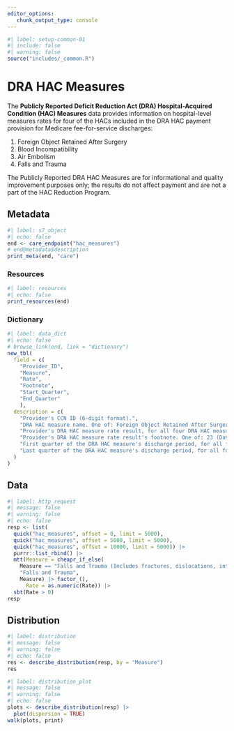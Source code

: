 ```yaml
---
editor_options: 
   chunk_output_type: console
---
```


```r
#| label: setup-common-01
#| include: false
#| warning: false
source("includes/_common.R")
```

# DRA HAC Measures {#sec-drahac}

The __Publicly Reported Deficit Reduction Act (DRA) Hospital-Acquired Condition (HAC) Measures__ data provides information on hospital-level measures rates for four of the HACs included in the DRA HAC payment provision for Medicare fee-for-service discharges:

   1. Foreign Object Retained After Surgery
   1. Blood Incompatibility
   1. Air Embolism
   1. Falls and Trauma

[The Publicly Reported DRA HAC Measures are for informational and quality improvement purposes only; the results do not affect payment and are not a part of the HAC Reduction Program.]{.aside}

## Metadata

```r
#| label: s7_object
#| echo: false
end <- care_endpoint("hac_measures")
# end@metadata$description
print_meta(end, "care")
```

### Resources

```r
#| label: resources
#| echo: false
print_resources(end)
```

### Dictionary

```r
#| label: data_dict
#| echo: false
# browse_link(end, link = "dictionary")
new_tbl(
  field = c(
    "Provider_ID", 
    "Measure", 
    "Rate", 
    "Footnote", 
    "Start_Quarter", 
    "End_Quarter"
    ),
  description = c(
    "Provider's CCN ID (6-digit format).",
    "DRA HAC measure name. One of: Foreign Object Retained After Surgery, Air Embolism, Blood Incompatibility, or Falls and Trauma (includes fractures, dislocations, intracranial injuries, crushing injuries, burns, other injuries).",
    "Provider's DRA HAC measure rate result, for all four DRA HAC measures. All four DRA HAC measures' rates are reported as observed rates per 1,000 discharges.",
    "Provider's DRA HAC measure rate result's footnote. One of: 23 (Data based on claims submitted to CMS by facility, which has since reported discrepancies in their claims data.)",
    "First quarter of the DRA HAC measure's discharge period, for all four DRA HAC measures.",
    "Last quarter of the DRA HAC measure's discharge period, for all four DRA HAC measures."
  )
)
```

## Data

```r
#| label: http_request
#| message: false
#| warning: false
#| echo: false
resp <- list(
  quick("hac_measures", offset = 0, limit = 5000),
  quick("hac_measures", offset = 5000, limit = 5000),
  quick("hac_measures", offset = 10000, limit = 5000)) |> 
  purrr::list_rbind() |> 
  mtt(Measure = cheapr_if_else(
    Measure == "Falls and Trauma (Includes fractures, dislocations, intracranial injuries, crushing injuries, burns, other injuries)",
    "Falls and Trauma",
    Measure) |> factor_(),
      Rate = as.numeric(Rate)) |> 
  sbt(Rate > 0)
resp
```

## Distribution

```r
#| label: distribution
#| message: false
#| warning: false
#| echo: false
res <- describe_distribution(resp, by = "Measure")
res
```

```r
#| label: distribution_plot
#| message: false
#| warning: false
#| echo: false
plots <- describe_distribution(resp) |> 
  plot(dispersion = TRUE)
walk(plots, print)
```
